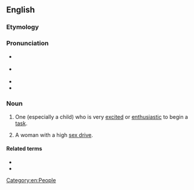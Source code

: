 ==English==
{{was wotd|2009|January|26}}

===Etymology===
{{rfelite|en}} <!-- Are beavers noted for their premature wood-chopping, or is it just a good-sounding word pair? -->

===Pronunciation===
* {{a|UK}} {{IPA|/ˌiː.ɡə ˈbiː.və/|lang=en}}
* {{a|US}} {{IPA|/ˌi.ɡɚ ˈbi.vɚ/|lang=en}}
* {{audio|en-us-eager beaver.ogg|Audio (US)|lang=en}}
* {{audio|en-au-eager beaver.ogg|Audio (AU)|lang=en}}

===Noun===
{{en-noun}}

# {{lb|en|idiomatic|colloquial}} One (especially a child) who is very [[excited]] or [[enthusiastic]] to begin a [[task]].
# {{lb|en|idiomatic|humorous}} A woman with a high [[sex drive]].

====Related terms====
* {{l|en|eager}}
* {{l|en|beaver away}}

[[Category:en:People]]